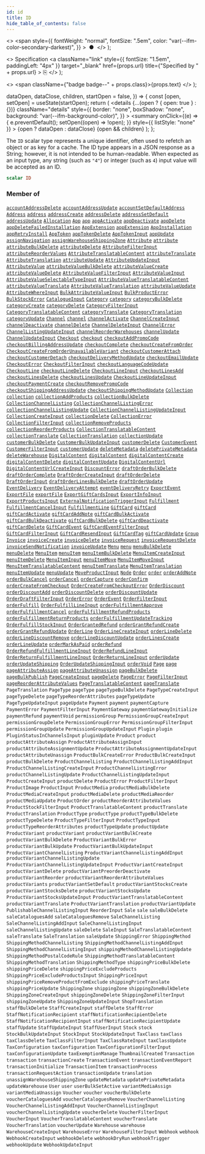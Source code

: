 ```yaml
---
id: id
title: ID
hide_table_of_contents: false
---
```


  <>
    <span
      style={{
        fontWeight: "normal",
        fontSize: ".5em",
        color: "var(--ifm-color-secondary-darkest)",
      }}
    >
      &nbsp;●&nbsp;
    </span>
  </>
);

  <>
    Specification
    <a
      className="link"
      style={{ fontSize: "1.5em", paddingLeft: "4px" }}
      target="\_blank"
      href={props.url}
      title={"Specified by " + props.url}
    >
      ⎘
    </a>
  </>
);

  <>
    <span className={"badge badge--" + props.class}>{props.text}</span>
  </>
);


  dataOpen,
  dataClose,
  children,
  startOpen = false,
}) => {
  const [open, setOpen] = useState(startOpen);
  return (
    <details
      {...(open ? { open: true } : {})}
      className="details"
      style={{
        border: "none",
        boxShadow: "none",
        background: "var(--ifm-background-color)",
      }}
    >
      <summary
        onClick={(e) => {
          e.preventDefault();
          setOpen((open) => !open);
        }}
        style={{ listStyle: "none" }}
      >
        {open ? dataOpen : dataClose}
      </summary>
      {open && children}
    </details>
  );
};

The `ID` scalar type represents a unique identifier, often used to refetch an object or as key for a cache. The ID type appears in a JSON response as a String; however, it is not intended to be human-readable. When expected as an input type, any string (such as `"4"`) or integer (such as `4`) input value will be accepted as an ID.

```graphql
scalar ID
```

### Member of

[`accountAddressDelete`](../../../api-reference/users/mutations/account-address-delete) <Badge class="secondary" text="mutation"/><Bullet />[`accountAddressUpdate`](../../../api-reference/users/mutations/account-address-update) <Badge class="secondary" text="mutation"/><Bullet />[`accountSetDefaultAddress`](../../../api-reference/users/mutations/account-set-default-address) <Badge class="secondary" text="mutation"/><Bullet />[`Address`](../../../api-reference/users/objects/address) <Badge class="secondary" text="object"/><Bullet />[`address`](../../../api-reference/users/queries/address) <Badge class="secondary" text="query"/><Bullet />[`addressCreate`](../../../api-reference/users/mutations/address-create) <Badge class="secondary" text="mutation"/><Bullet />[`addressDelete`](../../../api-reference/users/mutations/address-delete) <Badge class="secondary" text="mutation"/><Bullet />[`addressSetDefault`](../../../api-reference/users/mutations/address-set-default) <Badge class="secondary" text="mutation"/><Bullet />[`addressUpdate`](../../../api-reference/users/mutations/address-update) <Badge class="secondary" text="mutation"/><Bullet />[`Allocation`](../../../api-reference/products/objects/allocation) <Badge class="secondary" text="object"/><Bullet />[`App`](../../../api-reference/apps/objects/app) <Badge class="secondary" text="object"/><Bullet />[`app`](../../../api-reference/apps/queries/app) <Badge class="secondary" text="query"/><Bullet />[`appActivate`](../../../api-reference/apps/mutations/app-activate) <Badge class="secondary" text="mutation"/><Bullet />[`appDeactivate`](../../../api-reference/apps/mutations/app-deactivate) <Badge class="secondary" text="mutation"/><Bullet />[`appDelete`](../../../api-reference/apps/mutations/app-delete) <Badge class="secondary" text="mutation"/><Bullet />[`appDeleteFailedInstallation`](../../../api-reference/apps/mutations/app-delete-failed-installation) <Badge class="secondary" text="mutation"/><Bullet />[`AppExtension`](../../../api-reference/apps/objects/app-extension) <Badge class="secondary" text="object"/><Bullet />[`appExtension`](../../../api-reference/apps/queries/app-extension) <Badge class="secondary" text="query"/><Bullet />[`AppInstallation`](../../../api-reference/apps/objects/app-installation) <Badge class="secondary" text="object"/><Bullet />[`appRetryInstall`](../../../api-reference/apps/mutations/app-retry-install) <Badge class="secondary" text="mutation"/><Bullet />[`AppToken`](../../../api-reference/apps/objects/app-token) <Badge class="secondary" text="object"/><Bullet />[`appTokenDelete`](../../../api-reference/apps/mutations/app-token-delete) <Badge class="secondary" text="mutation"/><Bullet />[`AppTokenInput`](../../../api-reference/apps/inputs/app-token-input) <Badge class="secondary" text="input"/><Bullet />[`appUpdate`](../../../api-reference/apps/mutations/app-update) <Badge class="secondary" text="mutation"/><Bullet />[`assignNavigation`](../../../api-reference/menu/mutations/assign-navigation) <Badge class="secondary" text="mutation"/><Bullet />[`assignWarehouseShippingZone`](../../../api-reference/products/mutations/assign-warehouse-shipping-zone) <Badge class="secondary" text="mutation"/><Bullet />[`Attribute`](../../../api-reference/attributes/objects/attribute) <Badge class="secondary" text="object"/><Bullet />[`attribute`](../../../api-reference/attributes/queries/attribute) <Badge class="secondary" text="query"/><Bullet />[`attributeBulkDelete`](../../../api-reference/attributes/mutations/attribute-bulk-delete) <Badge class="secondary" text="mutation"/><Bullet />[`attributeDelete`](../../../api-reference/attributes/mutations/attribute-delete) <Badge class="secondary" text="mutation"/><Bullet />[`AttributeFilterInput`](../../../api-reference/attributes/inputs/attribute-filter-input) <Badge class="secondary" text="input"/><Bullet />[`attributeReorderValues`](../../../api-reference/attributes/mutations/attribute-reorder-values) <Badge class="secondary" text="mutation"/><Bullet />[`AttributeTranslatableContent`](../../../api-reference/attributes/objects/attribute-translatable-content) <Badge class="secondary" text="object"/><Bullet />[`attributeTranslate`](../../../api-reference/attributes/mutations/attribute-translate) <Badge class="secondary" text="mutation"/><Bullet />[`AttributeTranslation`](../../../api-reference/attributes/objects/attribute-translation) <Badge class="secondary" text="object"/><Bullet />[`attributeUpdate`](../../../api-reference/attributes/mutations/attribute-update) <Badge class="secondary" text="mutation"/><Bullet />[`AttributeUpdateInput`](../../../api-reference/attributes/inputs/attribute-update-input) <Badge class="secondary" text="input"/><Bullet />[`AttributeValue`](../../../api-reference/attributes/objects/attribute-value) <Badge class="secondary" text="object"/><Bullet />[`attributeValueBulkDelete`](../../../api-reference/attributes/mutations/attribute-value-bulk-delete) <Badge class="secondary" text="mutation"/><Bullet />[`attributeValueCreate`](../../../api-reference/attributes/mutations/attribute-value-create) <Badge class="secondary" text="mutation"/><Bullet />[`attributeValueDelete`](../../../api-reference/attributes/mutations/attribute-value-delete) <Badge class="secondary" text="mutation"/><Bullet />[`AttributeValueFilterInput`](../../../api-reference/attributes/inputs/attribute-value-filter-input) <Badge class="secondary" text="input"/><Bullet />[`AttributeValueInput`](../../../api-reference/attributes/inputs/attribute-value-input) <Badge class="secondary" text="input"/><Bullet />[`AttributeValueSelectableTypeInput`](../../../api-reference/attributes/inputs/attribute-value-selectable-type-input) <Badge class="secondary" text="input"/><Bullet />[`AttributeValueTranslatableContent`](../../../api-reference/attributes/objects/attribute-value-translatable-content) <Badge class="secondary" text="object"/><Bullet />[`attributeValueTranslate`](../../../api-reference/attributes/mutations/attribute-value-translate) <Badge class="secondary" text="mutation"/><Bullet />[`AttributeValueTranslation`](../../../api-reference/attributes/objects/attribute-value-translation) <Badge class="secondary" text="object"/><Bullet />[`attributeValueUpdate`](../../../api-reference/attributes/mutations/attribute-value-update) <Badge class="secondary" text="mutation"/><Bullet />[`AttributeWhereInput`](../../../api-reference/attributes/inputs/attribute-where-input) <Badge class="secondary" text="input"/><Bullet />[`BulkAttributeValueInput`](../../../api-reference/products/inputs/bulk-attribute-value-input) <Badge class="secondary" text="input"/><Bullet />[`BulkProductError`](../../../api-reference/products/objects/bulk-product-error) <Badge class="secondary" text="object"/><Bullet />[`BulkStockError`](../../../api-reference/products/objects/bulk-stock-error) <Badge class="secondary" text="object"/><Bullet />[`CatalogueInput`](../../../api-reference/discounts/inputs/catalogue-input) <Badge class="secondary" text="input"/><Bullet />[`Category`](../../../api-reference/products/objects/category) <Badge class="secondary" text="object"/><Bullet />[`category`](../../../api-reference/products/queries/category) <Badge class="secondary" text="query"/><Bullet />[`categoryBulkDelete`](../../../api-reference/products/mutations/category-bulk-delete) <Badge class="secondary" text="mutation"/><Bullet />[`categoryCreate`](../../../api-reference/products/mutations/category-create) <Badge class="secondary" text="mutation"/><Bullet />[`categoryDelete`](../../../api-reference/products/mutations/category-delete) <Badge class="secondary" text="mutation"/><Bullet />[`CategoryFilterInput`](../../../api-reference/products/inputs/category-filter-input) <Badge class="secondary" text="input"/><Bullet />[`CategoryTranslatableContent`](../../../api-reference/products/objects/category-translatable-content) <Badge class="secondary" text="object"/><Bullet />[`categoryTranslate`](../../../api-reference/products/mutations/category-translate) <Badge class="secondary" text="mutation"/><Bullet />[`CategoryTranslation`](../../../api-reference/products/objects/category-translation) <Badge class="secondary" text="object"/><Bullet />[`categoryUpdate`](../../../api-reference/products/mutations/category-update) <Badge class="secondary" text="mutation"/><Bullet />[`Channel`](../../../api-reference/channels/objects/channel) <Badge class="secondary" text="object"/><Bullet />[`channel`](../../../api-reference/channels/queries/channel) <Badge class="secondary" text="query"/><Bullet />[`channelActivate`](../../../api-reference/channels/mutations/channel-activate) <Badge class="secondary" text="mutation"/><Bullet />[`ChannelCreateInput`](../../../api-reference/channels/inputs/channel-create-input) <Badge class="secondary" text="input"/><Bullet />[`channelDeactivate`](../../../api-reference/channels/mutations/channel-deactivate) <Badge class="secondary" text="mutation"/><Bullet />[`channelDelete`](../../../api-reference/channels/mutations/channel-delete) <Badge class="secondary" text="mutation"/><Bullet />[`ChannelDeleteInput`](../../../api-reference/channels/inputs/channel-delete-input) <Badge class="secondary" text="input"/><Bullet />[`ChannelError`](../../../api-reference/channels/objects/channel-error) <Badge class="secondary" text="object"/><Bullet />[`ChannelListingUpdateInput`](../../../api-reference/products/inputs/channel-listing-update-input) <Badge class="secondary" text="input"/><Bullet />[`channelReorderWarehouses`](../../../api-reference/channels/mutations/channel-reorder-warehouses) <Badge class="secondary" text="mutation"/><Bullet />[`channelUpdate`](../../../api-reference/channels/mutations/channel-update) <Badge class="secondary" text="mutation"/><Bullet />[`ChannelUpdateInput`](../../../api-reference/channels/inputs/channel-update-input) <Badge class="secondary" text="input"/><Bullet />[`Checkout`](../../../api-reference/checkout/objects/checkout) <Badge class="secondary" text="object"/><Bullet />[`checkout`](../../../api-reference/checkout/queries/checkout) <Badge class="secondary" text="query"/><Bullet />[`checkoutAddPromoCode`](../../../api-reference/checkout/mutations/checkout-add-promo-code) <Badge class="secondary" text="mutation"/><Bullet />[`checkoutBillingAddressUpdate`](../../../api-reference/checkout/mutations/checkout-billing-address-update) <Badge class="secondary" text="mutation"/><Bullet />[`checkoutComplete`](../../../api-reference/checkout/mutations/checkout-complete) <Badge class="secondary" text="mutation"/><Bullet />[`checkoutCreateFromOrder`](../../../api-reference/checkout/mutations/checkout-create-from-order) <Badge class="secondary" text="mutation"/><Bullet />[`CheckoutCreateFromOrderUnavailableVariant`](../../../api-reference/checkout/objects/checkout-create-from-order-unavailable-variant) <Badge class="secondary" text="object"/><Bullet />[`checkoutCustomerAttach`](../../../api-reference/checkout/mutations/checkout-customer-attach) <Badge class="secondary" text="mutation"/><Bullet />[`checkoutCustomerDetach`](../../../api-reference/checkout/mutations/checkout-customer-detach) <Badge class="secondary" text="mutation"/><Bullet />[`checkoutDeliveryMethodUpdate`](../../../api-reference/checkout/mutations/checkout-delivery-method-update) <Badge class="secondary" text="mutation"/><Bullet />[`checkoutEmailUpdate`](../../../api-reference/checkout/mutations/checkout-email-update) <Badge class="secondary" text="mutation"/><Bullet />[`CheckoutError`](../../../api-reference/checkout/objects/checkout-error) <Badge class="secondary" text="object"/><Bullet />[`CheckoutFilterInput`](../../../api-reference/checkout/inputs/checkout-filter-input) <Badge class="secondary" text="input"/><Bullet />[`checkoutLanguageCodeUpdate`](../../../api-reference/checkout/mutations/checkout-language-code-update) <Badge class="secondary" text="mutation"/><Bullet />[`CheckoutLine`](../../../api-reference/checkout/objects/checkout-line) <Badge class="secondary" text="object"/><Bullet />[`checkoutLineDelete`](../../../api-reference/checkout/mutations/checkout-line-delete) <Badge class="secondary" text="mutation"/><Bullet />[`CheckoutLineInput`](../../../api-reference/checkout/inputs/checkout-line-input) <Badge class="secondary" text="input"/><Bullet />[`checkoutLinesAdd`](../../../api-reference/checkout/mutations/checkout-lines-add) <Badge class="secondary" text="mutation"/><Bullet />[`checkoutLinesDelete`](../../../api-reference/checkout/mutations/checkout-lines-delete) <Badge class="secondary" text="mutation"/><Bullet />[`checkoutLinesUpdate`](../../../api-reference/checkout/mutations/checkout-lines-update) <Badge class="secondary" text="mutation"/><Bullet />[`CheckoutLineUpdateInput`](../../../api-reference/checkout/inputs/checkout-line-update-input) <Badge class="secondary" text="input"/><Bullet />[`checkoutPaymentCreate`](../../../api-reference/checkout/mutations/checkout-payment-create) <Badge class="secondary" text="mutation"/><Bullet />[`checkoutRemovePromoCode`](../../../api-reference/checkout/mutations/checkout-remove-promo-code) <Badge class="secondary" text="mutation"/><Bullet />[`checkoutShippingAddressUpdate`](../../../api-reference/checkout/mutations/checkout-shipping-address-update) <Badge class="secondary" text="mutation"/><Bullet />[`checkoutShippingMethodUpdate`](../../../api-reference/checkout/mutations/checkout-shipping-method-update) <Badge class="secondary" text="mutation"/><Bullet />[`Collection`](../../../api-reference/products/objects/collection) <Badge class="secondary" text="object"/><Bullet />[`collection`](../../../api-reference/products/queries/collection) <Badge class="secondary" text="query"/><Bullet />[`collectionAddProducts`](../../../api-reference/products/mutations/collection-add-products) <Badge class="secondary" text="mutation"/><Bullet />[`collectionBulkDelete`](../../../api-reference/products/mutations/collection-bulk-delete) <Badge class="secondary" text="mutation"/><Bullet />[`CollectionChannelListing`](../../../api-reference/products/objects/collection-channel-listing) <Badge class="secondary" text="object"/><Bullet />[`CollectionChannelListingError`](../../../api-reference/products/objects/collection-channel-listing-error) <Badge class="secondary" text="object"/><Bullet />[`collectionChannelListingUpdate`](../../../api-reference/products/mutations/collection-channel-listing-update) <Badge class="secondary" text="mutation"/><Bullet />[`CollectionChannelListingUpdateInput`](../../../api-reference/products/inputs/collection-channel-listing-update-input) <Badge class="secondary" text="input"/><Bullet />[`CollectionCreateInput`](../../../api-reference/products/inputs/collection-create-input) <Badge class="secondary" text="input"/><Bullet />[`collectionDelete`](../../../api-reference/products/mutations/collection-delete) <Badge class="secondary" text="mutation"/><Bullet />[`CollectionError`](../../../api-reference/products/objects/collection-error) <Badge class="secondary" text="object"/><Bullet />[`CollectionFilterInput`](../../../api-reference/products/inputs/collection-filter-input) <Badge class="secondary" text="input"/><Bullet />[`collectionRemoveProducts`](../../../api-reference/products/mutations/collection-remove-products) <Badge class="secondary" text="mutation"/><Bullet />[`collectionReorderProducts`](../../../api-reference/products/mutations/collection-reorder-products) <Badge class="secondary" text="mutation"/><Bullet />[`CollectionTranslatableContent`](../../../api-reference/products/objects/collection-translatable-content) <Badge class="secondary" text="object"/><Bullet />[`collectionTranslate`](../../../api-reference/products/mutations/collection-translate) <Badge class="secondary" text="mutation"/><Bullet />[`CollectionTranslation`](../../../api-reference/products/objects/collection-translation) <Badge class="secondary" text="object"/><Bullet />[`collectionUpdate`](../../../api-reference/products/mutations/collection-update) <Badge class="secondary" text="mutation"/><Bullet />[`customerBulkDelete`](../../../api-reference/users/mutations/customer-bulk-delete) <Badge class="secondary" text="mutation"/><Bullet />[`CustomerBulkUpdateInput`](../../../api-reference/users/inputs/customer-bulk-update-input) <Badge class="secondary" text="input"/><Bullet />[`customerDelete`](../../../api-reference/users/mutations/customer-delete) <Badge class="secondary" text="mutation"/><Bullet />[`CustomerEvent`](../../../api-reference/users/objects/customer-event) <Badge class="secondary" text="object"/><Bullet />[`CustomerFilterInput`](../../../api-reference/users/inputs/customer-filter-input) <Badge class="secondary" text="input"/><Bullet />[`customerUpdate`](../../../api-reference/users/mutations/customer-update) <Badge class="secondary" text="mutation"/><Bullet />[`deleteMetadata`](../../../api-reference/miscellaneous/mutations/delete-metadata) <Badge class="secondary" text="mutation"/><Bullet />[`deletePrivateMetadata`](../../../api-reference/miscellaneous/mutations/delete-private-metadata) <Badge class="secondary" text="mutation"/><Bullet />[`deleteWarehouse`](../../../api-reference/products/mutations/delete-warehouse) <Badge class="secondary" text="mutation"/><Bullet />[`DigitalContent`](../../../api-reference/products/objects/digital-content) <Badge class="secondary" text="object"/><Bullet />[`digitalContent`](../../../api-reference/products/queries/digital-content) <Badge class="secondary" text="query"/><Bullet />[`digitalContentCreate`](../../../api-reference/products/mutations/digital-content-create) <Badge class="secondary" text="mutation"/><Bullet />[`digitalContentDelete`](../../../api-reference/products/mutations/digital-content-delete) <Badge class="secondary" text="mutation"/><Bullet />[`digitalContentUpdate`](../../../api-reference/products/mutations/digital-content-update) <Badge class="secondary" text="mutation"/><Bullet />[`DigitalContentUrl`](../../../api-reference/products/objects/digital-content-url) <Badge class="secondary" text="object"/><Bullet />[`DigitalContentUrlCreateInput`](../../../api-reference/products/inputs/digital-content-url-create-input) <Badge class="secondary" text="input"/><Bullet />[`DiscountError`](../../../api-reference/discounts/objects/discount-error) <Badge class="secondary" text="object"/><Bullet />[`draftOrderBulkDelete`](../../../api-reference/orders/mutations/draft-order-bulk-delete) <Badge class="secondary" text="mutation"/><Bullet />[`draftOrderComplete`](../../../api-reference/orders/mutations/draft-order-complete) <Badge class="secondary" text="mutation"/><Bullet />[`DraftOrderCreateInput`](../../../api-reference/orders/inputs/draft-order-create-input) <Badge class="secondary" text="input"/><Bullet />[`draftOrderDelete`](../../../api-reference/orders/mutations/draft-order-delete) <Badge class="secondary" text="mutation"/><Bullet />[`DraftOrderInput`](../../../api-reference/orders/inputs/draft-order-input) <Badge class="secondary" text="input"/><Bullet />[`draftOrderLinesBulkDelete`](../../../api-reference/orders/mutations/draft-order-lines-bulk-delete) <Badge class="secondary" text="mutation"/><Bullet />[`draftOrderUpdate`](../../../api-reference/orders/mutations/draft-order-update) <Badge class="secondary" text="mutation"/><Bullet />[`EventDelivery`](../../../api-reference/miscellaneous/objects/event-delivery) <Badge class="secondary" text="object"/><Bullet />[`EventDeliveryAttempt`](../../../api-reference/webhooks/objects/event-delivery-attempt) <Badge class="secondary" text="object"/><Bullet />[`eventDeliveryRetry`](../../../api-reference/webhooks/mutations/event-delivery-retry) <Badge class="secondary" text="mutation"/><Bullet />[`ExportEvent`](../../../api-reference/miscellaneous/objects/export-event) <Badge class="secondary" text="object"/><Bullet />[`ExportFile`](../../../api-reference/miscellaneous/objects/export-file) <Badge class="secondary" text="object"/><Bullet />[`exportFile`](../../../api-reference/miscellaneous/queries/export-file) <Badge class="secondary" text="query"/><Bullet />[`ExportGiftCardsInput`](../../../api-reference/gift-cards/inputs/export-gift-cards-input) <Badge class="secondary" text="input"/><Bullet />[`ExportInfoInput`](../../../api-reference/products/inputs/export-info-input) <Badge class="secondary" text="input"/><Bullet />[`ExportProductsInput`](../../../api-reference/products/inputs/export-products-input) <Badge class="secondary" text="input"/><Bullet />[`ExternalNotificationTriggerInput`](../../../api-reference/miscellaneous/inputs/external-notification-trigger-input) <Badge class="secondary" text="input"/><Bullet />[`Fulfillment`](../../../api-reference/orders/objects/fulfillment) <Badge class="secondary" text="object"/><Bullet />[`FulfillmentCancelInput`](../../../api-reference/orders/inputs/fulfillment-cancel-input) <Badge class="secondary" text="input"/><Bullet />[`FulfillmentLine`](../../../api-reference/orders/objects/fulfillment-line) <Badge class="secondary" text="object"/><Bullet />[`GiftCard`](../../../api-reference/gift-cards/objects/gift-card) <Badge class="secondary" text="object"/><Bullet />[`giftCard`](../../../api-reference/gift-cards/queries/gift-card) <Badge class="secondary" text="query"/><Bullet />[`giftCardActivate`](../../../api-reference/gift-cards/mutations/gift-card-activate) <Badge class="secondary" text="mutation"/><Bullet />[`giftCardAddNote`](../../../api-reference/gift-cards/mutations/gift-card-add-note) <Badge class="secondary" text="mutation"/><Bullet />[`giftCardBulkActivate`](../../../api-reference/gift-cards/mutations/gift-card-bulk-activate) <Badge class="secondary" text="mutation"/><Bullet />[`giftCardBulkDeactivate`](../../../api-reference/gift-cards/mutations/gift-card-bulk-deactivate) <Badge class="secondary" text="mutation"/><Bullet />[`giftCardBulkDelete`](../../../api-reference/gift-cards/mutations/gift-card-bulk-delete) <Badge class="secondary" text="mutation"/><Bullet />[`giftCardDeactivate`](../../../api-reference/gift-cards/mutations/gift-card-deactivate) <Badge class="secondary" text="mutation"/><Bullet />[`giftCardDelete`](../../../api-reference/gift-cards/mutations/gift-card-delete) <Badge class="secondary" text="mutation"/><Bullet />[`GiftCardEvent`](../../../api-reference/gift-cards/objects/gift-card-event) <Badge class="secondary" text="object"/><Bullet />[`GiftCardEventFilterInput`](../../../api-reference/gift-cards/inputs/gift-card-event-filter-input) <Badge class="secondary" text="input"/><Bullet />[`GiftCardFilterInput`](../../../api-reference/gift-cards/inputs/gift-card-filter-input) <Badge class="secondary" text="input"/><Bullet />[`GiftCardResendInput`](../../../api-reference/gift-cards/inputs/gift-card-resend-input) <Badge class="secondary" text="input"/><Bullet />[`GiftCardTag`](../../../api-reference/gift-cards/objects/gift-card-tag) <Badge class="secondary" text="object"/><Bullet />[`giftCardUpdate`](../../../api-reference/gift-cards/mutations/gift-card-update) <Badge class="secondary" text="mutation"/><Bullet />[`Group`](../../../api-reference/users/objects/group) <Badge class="secondary" text="object"/><Bullet />[`Invoice`](../../../api-reference/orders/objects/invoice) <Badge class="secondary" text="object"/><Bullet />[`invoiceCreate`](../../../api-reference/orders/mutations/invoice-create) <Badge class="secondary" text="mutation"/><Bullet />[`invoiceDelete`](../../../api-reference/orders/mutations/invoice-delete) <Badge class="secondary" text="mutation"/><Bullet />[`invoiceRequest`](../../../api-reference/orders/mutations/invoice-request) <Badge class="secondary" text="mutation"/><Bullet />[`invoiceRequestDelete`](../../../api-reference/orders/mutations/invoice-request-delete) <Badge class="secondary" text="mutation"/><Bullet />[`invoiceSendNotification`](../../../api-reference/orders/mutations/invoice-send-notification) <Badge class="secondary" text="mutation"/><Bullet />[`invoiceUpdate`](../../../api-reference/orders/mutations/invoice-update) <Badge class="secondary" text="mutation"/><Bullet />[`Menu`](../../../api-reference/menu/objects/menu) <Badge class="secondary" text="object"/><Bullet />[`menu`](../../../api-reference/menu/queries/menu) <Badge class="secondary" text="query"/><Bullet />[`menuBulkDelete`](../../../api-reference/menu/mutations/menu-bulk-delete) <Badge class="secondary" text="mutation"/><Bullet />[`menuDelete`](../../../api-reference/menu/mutations/menu-delete) <Badge class="secondary" text="mutation"/><Bullet />[`MenuItem`](../../../api-reference/menu/objects/menu-item) <Badge class="secondary" text="object"/><Bullet />[`menuItem`](../../../api-reference/menu/queries/menu-item) <Badge class="secondary" text="query"/><Bullet />[`menuItemBulkDelete`](../../../api-reference/menu/mutations/menu-item-bulk-delete) <Badge class="secondary" text="mutation"/><Bullet />[`MenuItemCreateInput`](../../../api-reference/miscellaneous/inputs/menu-item-create-input) <Badge class="secondary" text="input"/><Bullet />[`menuItemDelete`](../../../api-reference/menu/mutations/menu-item-delete) <Badge class="secondary" text="mutation"/><Bullet />[`MenuItemInput`](../../../api-reference/miscellaneous/inputs/menu-item-input) <Badge class="secondary" text="input"/><Bullet />[`menuItemMove`](../../../api-reference/menu/mutations/menu-item-move) <Badge class="secondary" text="mutation"/><Bullet />[`MenuItemMoveInput`](../../../api-reference/miscellaneous/inputs/menu-item-move-input) <Badge class="secondary" text="input"/><Bullet />[`MenuItemTranslatableContent`](../../../api-reference/menu/objects/menu-item-translatable-content) <Badge class="secondary" text="object"/><Bullet />[`menuItemTranslate`](../../../api-reference/menu/mutations/menu-item-translate) <Badge class="secondary" text="mutation"/><Bullet />[`MenuItemTranslation`](../../../api-reference/menu/objects/menu-item-translation) <Badge class="secondary" text="object"/><Bullet />[`menuItemUpdate`](../../../api-reference/menu/mutations/menu-item-update) <Badge class="secondary" text="mutation"/><Bullet />[`menuUpdate`](../../../api-reference/menu/mutations/menu-update) <Badge class="secondary" text="mutation"/><Bullet />[`MoveProductInput`](../../../api-reference/products/inputs/move-product-input) <Badge class="secondary" text="input"/><Bullet />[`Node`](../../../api-reference/miscellaneous/interfaces/node) <Badge class="secondary" text="interface"/><Bullet />[`Order`](../../../api-reference/orders/objects/order) <Badge class="secondary" text="object"/><Bullet />[`order`](../../../api-reference/orders/queries/order) <Badge class="secondary" text="query"/><Bullet />[`orderAddNote`](../../../api-reference/orders/mutations/order-add-note) <Badge class="secondary" text="mutation"/><Bullet />[`orderBulkCancel`](../../../api-reference/orders/mutations/order-bulk-cancel) <Badge class="secondary" text="mutation"/><Bullet />[`orderCancel`](../../../api-reference/orders/mutations/order-cancel) <Badge class="secondary" text="mutation"/><Bullet />[`orderCapture`](../../../api-reference/orders/mutations/order-capture) <Badge class="secondary" text="mutation"/><Bullet />[`orderConfirm`](../../../api-reference/orders/mutations/order-confirm) <Badge class="secondary" text="mutation"/><Bullet />[`orderCreateFromCheckout`](../../../api-reference/checkout/mutations/order-create-from-checkout) <Badge class="secondary" text="mutation"/><Bullet />[`OrderCreateFromCheckoutError`](../../../api-reference/checkout/objects/order-create-from-checkout-error) <Badge class="secondary" text="object"/><Bullet />[`OrderDiscount`](../../../api-reference/discounts/objects/order-discount) <Badge class="secondary" text="object"/><Bullet />[`orderDiscountAdd`](../../../api-reference/orders/mutations/order-discount-add) <Badge class="secondary" text="mutation"/><Bullet />[`orderDiscountDelete`](../../../api-reference/orders/mutations/order-discount-delete) <Badge class="secondary" text="mutation"/><Bullet />[`orderDiscountUpdate`](../../../api-reference/orders/mutations/order-discount-update) <Badge class="secondary" text="mutation"/><Bullet />[`OrderDraftFilterInput`](../../../api-reference/orders/inputs/order-draft-filter-input) <Badge class="secondary" text="input"/><Bullet />[`OrderError`](../../../api-reference/orders/objects/order-error) <Badge class="secondary" text="object"/><Bullet />[`OrderEvent`](../../../api-reference/orders/objects/order-event) <Badge class="secondary" text="object"/><Bullet />[`OrderFilterInput`](../../../api-reference/orders/inputs/order-filter-input) <Badge class="secondary" text="input"/><Bullet />[`orderFulfill`](../../../api-reference/orders/mutations/order-fulfill) <Badge class="secondary" text="mutation"/><Bullet />[`OrderFulfillLineInput`](../../../api-reference/orders/inputs/order-fulfill-line-input) <Badge class="secondary" text="input"/><Bullet />[`orderFulfillmentApprove`](../../../api-reference/orders/mutations/order-fulfillment-approve) <Badge class="secondary" text="mutation"/><Bullet />[`orderFulfillmentCancel`](../../../api-reference/orders/mutations/order-fulfillment-cancel) <Badge class="secondary" text="mutation"/><Bullet />[`orderFulfillmentRefundProducts`](../../../api-reference/orders/mutations/order-fulfillment-refund-products) <Badge class="secondary" text="mutation"/><Bullet />[`orderFulfillmentReturnProducts`](../../../api-reference/orders/mutations/order-fulfillment-return-products) <Badge class="secondary" text="mutation"/><Bullet />[`orderFulfillmentUpdateTracking`](../../../api-reference/orders/mutations/order-fulfillment-update-tracking) <Badge class="secondary" text="mutation"/><Bullet />[`OrderFulfillStockInput`](../../../api-reference/orders/inputs/order-fulfill-stock-input) <Badge class="secondary" text="input"/><Bullet />[`OrderGrantedRefund`](../../../api-reference/orders/objects/order-granted-refund) <Badge class="secondary" text="object"/><Bullet />[`orderGrantRefundCreate`](../../../api-reference/orders/mutations/order-grant-refund-create) <Badge class="secondary" text="mutation"/><Bullet />[`orderGrantRefundUpdate`](../../../api-reference/orders/mutations/order-grant-refund-update) <Badge class="secondary" text="mutation"/><Bullet />[`OrderLine`](../../../api-reference/orders/objects/order-line) <Badge class="secondary" text="object"/><Bullet />[`OrderLineCreateInput`](../../../api-reference/orders/inputs/order-line-create-input) <Badge class="secondary" text="input"/><Bullet />[`orderLineDelete`](../../../api-reference/orders/mutations/order-line-delete) <Badge class="secondary" text="mutation"/><Bullet />[`orderLineDiscountRemove`](../../../api-reference/orders/mutations/order-line-discount-remove) <Badge class="secondary" text="mutation"/><Bullet />[`orderLineDiscountUpdate`](../../../api-reference/orders/mutations/order-line-discount-update) <Badge class="secondary" text="mutation"/><Bullet />[`orderLinesCreate`](../../../api-reference/orders/mutations/order-lines-create) <Badge class="secondary" text="mutation"/><Bullet />[`orderLineUpdate`](../../../api-reference/orders/mutations/order-line-update) <Badge class="secondary" text="mutation"/><Bullet />[`orderMarkAsPaid`](../../../api-reference/orders/mutations/order-mark-as-paid) <Badge class="secondary" text="mutation"/><Bullet />[`orderRefund`](../../../api-reference/orders/mutations/order-refund) <Badge class="secondary" text="mutation"/><Bullet />[`OrderRefundFulfillmentLineInput`](../../../api-reference/orders/inputs/order-refund-fulfillment-line-input) <Badge class="secondary" text="input"/><Bullet />[`OrderRefundLineInput`](../../../api-reference/orders/inputs/order-refund-line-input) <Badge class="secondary" text="input"/><Bullet />[`OrderReturnFulfillmentLineInput`](../../../api-reference/orders/inputs/order-return-fulfillment-line-input) <Badge class="secondary" text="input"/><Bullet />[`OrderReturnLineInput`](../../../api-reference/orders/inputs/order-return-line-input) <Badge class="secondary" text="input"/><Bullet />[`orderUpdate`](../../../api-reference/orders/mutations/order-update) <Badge class="secondary" text="mutation"/><Bullet />[`orderUpdateShipping`](../../../api-reference/orders/mutations/order-update-shipping) <Badge class="secondary" text="mutation"/><Bullet />[`OrderUpdateShippingInput`](../../../api-reference/orders/inputs/order-update-shipping-input) <Badge class="secondary" text="input"/><Bullet />[`orderVoid`](../../../api-reference/orders/mutations/order-void) <Badge class="secondary" text="mutation"/><Bullet />[`Page`](../../../api-reference/pages/objects/page) <Badge class="secondary" text="object"/><Bullet />[`page`](../../../api-reference/pages/queries/page) <Badge class="secondary" text="query"/><Bullet />[`pageAttributeAssign`](../../../api-reference/pages/mutations/page-attribute-assign) <Badge class="secondary" text="mutation"/><Bullet />[`pageAttributeUnassign`](../../../api-reference/pages/mutations/page-attribute-unassign) <Badge class="secondary" text="mutation"/><Bullet />[`pageBulkDelete`](../../../api-reference/pages/mutations/page-bulk-delete) <Badge class="secondary" text="mutation"/><Bullet />[`pageBulkPublish`](../../../api-reference/pages/mutations/page-bulk-publish) <Badge class="secondary" text="mutation"/><Bullet />[`PageCreateInput`](../../../api-reference/pages/inputs/page-create-input) <Badge class="secondary" text="input"/><Bullet />[`pageDelete`](../../../api-reference/pages/mutations/page-delete) <Badge class="secondary" text="mutation"/><Bullet />[`PageError`](../../../api-reference/pages/objects/page-error) <Badge class="secondary" text="object"/><Bullet />[`PageFilterInput`](../../../api-reference/pages/inputs/page-filter-input) <Badge class="secondary" text="input"/><Bullet />[`pageReorderAttributeValues`](../../../api-reference/pages/mutations/page-reorder-attribute-values) <Badge class="secondary" text="mutation"/><Bullet />[`PageTranslatableContent`](../../../api-reference/pages/objects/page-translatable-content) <Badge class="secondary" text="object"/><Bullet />[`pageTranslate`](../../../api-reference/pages/mutations/page-translate) <Badge class="secondary" text="mutation"/><Bullet />[`PageTranslation`](../../../api-reference/pages/objects/page-translation) <Badge class="secondary" text="object"/><Bullet />[`PageType`](../../../api-reference/pages/objects/page-type) <Badge class="secondary" text="object"/><Bullet />[`pageType`](../../../api-reference/pages/queries/page-type) <Badge class="secondary" text="query"/><Bullet />[`pageTypeBulkDelete`](../../../api-reference/pages/mutations/page-type-bulk-delete) <Badge class="secondary" text="mutation"/><Bullet />[`PageTypeCreateInput`](../../../api-reference/pages/inputs/page-type-create-input) <Badge class="secondary" text="input"/><Bullet />[`pageTypeDelete`](../../../api-reference/pages/mutations/page-type-delete) <Badge class="secondary" text="mutation"/><Bullet />[`pageTypeReorderAttributes`](../../../api-reference/pages/mutations/page-type-reorder-attributes) <Badge class="secondary" text="mutation"/><Bullet />[`pageTypeUpdate`](../../../api-reference/pages/mutations/page-type-update) <Badge class="secondary" text="mutation"/><Bullet />[`PageTypeUpdateInput`](../../../api-reference/pages/inputs/page-type-update-input) <Badge class="secondary" text="input"/><Bullet />[`pageUpdate`](../../../api-reference/pages/mutations/page-update) <Badge class="secondary" text="mutation"/><Bullet />[`Payment`](../../../api-reference/payments/objects/payment) <Badge class="secondary" text="object"/><Bullet />[`payment`](../../../api-reference/payments/queries/payment) <Badge class="secondary" text="query"/><Bullet />[`paymentCapture`](../../../api-reference/payments/mutations/payment-capture) <Badge class="secondary" text="mutation"/><Bullet />[`PaymentError`](../../../api-reference/payments/objects/payment-error) <Badge class="secondary" text="object"/><Bullet />[`PaymentFilterInput`](../../../api-reference/payments/inputs/payment-filter-input) <Badge class="secondary" text="input"/><Bullet />[`PaymentGateway`](../../../api-reference/payments/objects/payment-gateway) <Badge class="secondary" text="object"/><Bullet />[`paymentGatewayInitialize`](../../../api-reference/payments/mutations/payment-gateway-initialize) <Badge class="secondary" text="mutation"/><Bullet />[`paymentRefund`](../../../api-reference/payments/mutations/payment-refund) <Badge class="secondary" text="mutation"/><Bullet />[`paymentVoid`](../../../api-reference/payments/mutations/payment-void) <Badge class="secondary" text="mutation"/><Bullet />[`permissionGroup`](../../../api-reference/users/queries/permission-group) <Badge class="secondary" text="query"/><Bullet />[`PermissionGroupCreateInput`](../../../api-reference/users/inputs/permission-group-create-input) <Badge class="secondary" text="input"/><Bullet />[`permissionGroupDelete`](../../../api-reference/users/mutations/permission-group-delete) <Badge class="secondary" text="mutation"/><Bullet />[`PermissionGroupError`](../../../api-reference/users/objects/permission-group-error) <Badge class="secondary" text="object"/><Bullet />[`PermissionGroupFilterInput`](../../../api-reference/users/inputs/permission-group-filter-input) <Badge class="secondary" text="input"/><Bullet />[`permissionGroupUpdate`](../../../api-reference/users/mutations/permission-group-update) <Badge class="secondary" text="mutation"/><Bullet />[`PermissionGroupUpdateInput`](../../../api-reference/users/inputs/permission-group-update-input) <Badge class="secondary" text="input"/><Bullet />[`Plugin`](../../../api-reference/miscellaneous/objects/plugin) <Badge class="secondary" text="object"/><Bullet />[`plugin`](../../../api-reference/miscellaneous/queries/plugin) <Badge class="secondary" text="query"/><Bullet />[`PluginStatusInChannelsInput`](../../../api-reference/miscellaneous/inputs/plugin-status-in-channels-input) <Badge class="secondary" text="input"/><Bullet />[`pluginUpdate`](../../../api-reference/miscellaneous/mutations/plugin-update) <Badge class="secondary" text="mutation"/><Bullet />[`Product`](../../../api-reference/products/objects/product) <Badge class="secondary" text="object"/><Bullet />[`product`](../../../api-reference/products/queries/product) <Badge class="secondary" text="query"/><Bullet />[`productAttributeAssign`](../../../api-reference/products/mutations/product-attribute-assign) <Badge class="secondary" text="mutation"/><Bullet />[`ProductAttributeAssignInput`](../../../api-reference/products/inputs/product-attribute-assign-input) <Badge class="secondary" text="input"/><Bullet />[`productAttributeAssignmentUpdate`](../../../api-reference/products/mutations/product-attribute-assignment-update) <Badge class="secondary" text="mutation"/><Bullet />[`ProductAttributeAssignmentUpdateInput`](../../../api-reference/products/inputs/product-attribute-assignment-update-input) <Badge class="secondary" text="input"/><Bullet />[`productAttributeUnassign`](../../../api-reference/products/mutations/product-attribute-unassign) <Badge class="secondary" text="mutation"/><Bullet />[`ProductBulkCreateError`](../../../api-reference/products/objects/product-bulk-create-error) <Badge class="secondary" text="object"/><Bullet />[`ProductBulkCreateInput`](../../../api-reference/products/inputs/product-bulk-create-input) <Badge class="secondary" text="input"/><Bullet />[`productBulkDelete`](../../../api-reference/products/mutations/product-bulk-delete) <Badge class="secondary" text="mutation"/><Bullet />[`ProductChannelListing`](../../../api-reference/products/objects/product-channel-listing) <Badge class="secondary" text="object"/><Bullet />[`ProductChannelListingAddInput`](../../../api-reference/products/inputs/product-channel-listing-add-input) <Badge class="secondary" text="input"/><Bullet />[`ProductChannelListingCreateInput`](../../../api-reference/products/inputs/product-channel-listing-create-input) <Badge class="secondary" text="input"/><Bullet />[`ProductChannelListingError`](../../../api-reference/products/objects/product-channel-listing-error) <Badge class="secondary" text="object"/><Bullet />[`productChannelListingUpdate`](../../../api-reference/products/mutations/product-channel-listing-update) <Badge class="secondary" text="mutation"/><Bullet />[`ProductChannelListingUpdateInput`](../../../api-reference/products/inputs/product-channel-listing-update-input) <Badge class="secondary" text="input"/><Bullet />[`ProductCreateInput`](../../../api-reference/products/inputs/product-create-input) <Badge class="secondary" text="input"/><Bullet />[`productDelete`](../../../api-reference/products/mutations/product-delete) <Badge class="secondary" text="mutation"/><Bullet />[`ProductError`](../../../api-reference/products/objects/product-error) <Badge class="secondary" text="object"/><Bullet />[`ProductFilterInput`](../../../api-reference/products/inputs/product-filter-input) <Badge class="secondary" text="input"/><Bullet />[`ProductImage`](../../../api-reference/products/objects/product-image) <Badge class="secondary" text="object"/><Bullet />[`ProductInput`](../../../api-reference/products/inputs/product-input) <Badge class="secondary" text="input"/><Bullet />[`ProductMedia`](../../../api-reference/products/objects/product-media) <Badge class="secondary" text="object"/><Bullet />[`productMediaBulkDelete`](../../../api-reference/products/mutations/product-media-bulk-delete) <Badge class="secondary" text="mutation"/><Bullet />[`ProductMediaCreateInput`](../../../api-reference/products/inputs/product-media-create-input) <Badge class="secondary" text="input"/><Bullet />[`productMediaDelete`](../../../api-reference/products/mutations/product-media-delete) <Badge class="secondary" text="mutation"/><Bullet />[`productMediaReorder`](../../../api-reference/products/mutations/product-media-reorder) <Badge class="secondary" text="mutation"/><Bullet />[`productMediaUpdate`](../../../api-reference/products/mutations/product-media-update) <Badge class="secondary" text="mutation"/><Bullet />[`ProductOrder`](../../../api-reference/products/inputs/product-order) <Badge class="secondary" text="input"/><Bullet />[`productReorderAttributeValues`](../../../api-reference/products/mutations/product-reorder-attribute-values) <Badge class="secondary" text="mutation"/><Bullet />[`ProductStockFilterInput`](../../../api-reference/products/inputs/product-stock-filter-input) <Badge class="secondary" text="input"/><Bullet />[`ProductTranslatableContent`](../../../api-reference/products/objects/product-translatable-content) <Badge class="secondary" text="object"/><Bullet />[`productTranslate`](../../../api-reference/products/mutations/product-translate) <Badge class="secondary" text="mutation"/><Bullet />[`ProductTranslation`](../../../api-reference/products/objects/product-translation) <Badge class="secondary" text="object"/><Bullet />[`ProductType`](../../../api-reference/products/objects/product-type) <Badge class="secondary" text="object"/><Bullet />[`productType`](../../../api-reference/products/queries/product-type) <Badge class="secondary" text="query"/><Bullet />[`productTypeBulkDelete`](../../../api-reference/products/mutations/product-type-bulk-delete) <Badge class="secondary" text="mutation"/><Bullet />[`productTypeDelete`](../../../api-reference/products/mutations/product-type-delete) <Badge class="secondary" text="mutation"/><Bullet />[`ProductTypeFilterInput`](../../../api-reference/products/inputs/product-type-filter-input) <Badge class="secondary" text="input"/><Bullet />[`ProductTypeInput`](../../../api-reference/products/inputs/product-type-input) <Badge class="secondary" text="input"/><Bullet />[`productTypeReorderAttributes`](../../../api-reference/products/mutations/product-type-reorder-attributes) <Badge class="secondary" text="mutation"/><Bullet />[`productTypeUpdate`](../../../api-reference/products/mutations/product-type-update) <Badge class="secondary" text="mutation"/><Bullet />[`productUpdate`](../../../api-reference/products/mutations/product-update) <Badge class="secondary" text="mutation"/><Bullet />[`ProductVariant`](../../../api-reference/products/objects/product-variant) <Badge class="secondary" text="object"/><Bullet />[`productVariant`](../../../api-reference/products/queries/product-variant) <Badge class="secondary" text="query"/><Bullet />[`productVariantBulkCreate`](../../../api-reference/products/mutations/product-variant-bulk-create) <Badge class="secondary" text="mutation"/><Bullet />[`productVariantBulkDelete`](../../../api-reference/products/mutations/product-variant-bulk-delete) <Badge class="secondary" text="mutation"/><Bullet />[`ProductVariantBulkError`](../../../api-reference/products/objects/product-variant-bulk-error) <Badge class="secondary" text="object"/><Bullet />[`productVariantBulkUpdate`](../../../api-reference/products/mutations/product-variant-bulk-update) <Badge class="secondary" text="mutation"/><Bullet />[`ProductVariantBulkUpdateInput`](../../../api-reference/products/inputs/product-variant-bulk-update-input) <Badge class="secondary" text="input"/><Bullet />[`ProductVariantChannelListing`](../../../api-reference/products/objects/product-variant-channel-listing) <Badge class="secondary" text="object"/><Bullet />[`ProductVariantChannelListingAddInput`](../../../api-reference/products/inputs/product-variant-channel-listing-add-input) <Badge class="secondary" text="input"/><Bullet />[`productVariantChannelListingUpdate`](../../../api-reference/products/mutations/product-variant-channel-listing-update) <Badge class="secondary" text="mutation"/><Bullet />[`ProductVariantChannelListingUpdateInput`](../../../api-reference/products/inputs/product-variant-channel-listing-update-input) <Badge class="secondary" text="input"/><Bullet />[`ProductVariantCreateInput`](../../../api-reference/products/inputs/product-variant-create-input) <Badge class="secondary" text="input"/><Bullet />[`productVariantDelete`](../../../api-reference/products/mutations/product-variant-delete) <Badge class="secondary" text="mutation"/><Bullet />[`productVariantPreorderDeactivate`](../../../api-reference/products/mutations/product-variant-preorder-deactivate) <Badge class="secondary" text="mutation"/><Bullet />[`productVariantReorder`](../../../api-reference/products/mutations/product-variant-reorder) <Badge class="secondary" text="mutation"/><Bullet />[`productVariantReorderAttributeValues`](../../../api-reference/products/mutations/product-variant-reorder-attribute-values) <Badge class="secondary" text="mutation"/><Bullet />[`productVariants`](../../../api-reference/products/queries/product-variants) <Badge class="secondary" text="query"/><Bullet />[`productVariantSetDefault`](../../../api-reference/products/mutations/product-variant-set-default) <Badge class="secondary" text="mutation"/><Bullet />[`productVariantStocksCreate`](../../../api-reference/products/mutations/product-variant-stocks-create) <Badge class="secondary" text="mutation"/><Bullet />[`productVariantStocksDelete`](../../../api-reference/products/mutations/product-variant-stocks-delete) <Badge class="secondary" text="mutation"/><Bullet />[`productVariantStocksUpdate`](../../../api-reference/products/mutations/product-variant-stocks-update) <Badge class="secondary" text="mutation"/><Bullet />[`ProductVariantStocksUpdateInput`](../../../api-reference/products/inputs/product-variant-stocks-update-input) <Badge class="secondary" text="input"/><Bullet />[`ProductVariantTranslatableContent`](../../../api-reference/products/objects/product-variant-translatable-content) <Badge class="secondary" text="object"/><Bullet />[`productVariantTranslate`](../../../api-reference/products/mutations/product-variant-translate) <Badge class="secondary" text="mutation"/><Bullet />[`ProductVariantTranslation`](../../../api-reference/products/objects/product-variant-translation) <Badge class="secondary" text="object"/><Bullet />[`productVariantUpdate`](../../../api-reference/products/mutations/product-variant-update) <Badge class="secondary" text="mutation"/><Bullet />[`PublishableChannelListingInput`](../../../api-reference/products/inputs/publishable-channel-listing-input) <Badge class="secondary" text="input"/><Bullet />[`ReorderInput`](../../../api-reference/miscellaneous/inputs/reorder-input) <Badge class="secondary" text="input"/><Bullet />[`Sale`](../../../api-reference/discounts/objects/sale) <Badge class="secondary" text="object"/><Bullet />[`sale`](../../../api-reference/discounts/queries/sale) <Badge class="secondary" text="query"/><Bullet />[`saleBulkDelete`](../../../api-reference/discounts/mutations/sale-bulk-delete) <Badge class="secondary" text="mutation"/><Bullet />[`saleCataloguesAdd`](../../../api-reference/discounts/mutations/sale-catalogues-add) <Badge class="secondary" text="mutation"/><Bullet />[`saleCataloguesRemove`](../../../api-reference/discounts/mutations/sale-catalogues-remove) <Badge class="secondary" text="mutation"/><Bullet />[`SaleChannelListing`](../../../api-reference/discounts/objects/sale-channel-listing) <Badge class="secondary" text="object"/><Bullet />[`SaleChannelListingAddInput`](../../../api-reference/discounts/inputs/sale-channel-listing-add-input) <Badge class="secondary" text="input"/><Bullet />[`SaleChannelListingInput`](../../../api-reference/discounts/inputs/sale-channel-listing-input) <Badge class="secondary" text="input"/><Bullet />[`saleChannelListingUpdate`](../../../api-reference/discounts/mutations/sale-channel-listing-update) <Badge class="secondary" text="mutation"/><Bullet />[`saleDelete`](../../../api-reference/discounts/mutations/sale-delete) <Badge class="secondary" text="mutation"/><Bullet />[`SaleInput`](../../../api-reference/discounts/inputs/sale-input) <Badge class="secondary" text="input"/><Bullet />[`SaleTranslatableContent`](../../../api-reference/discounts/objects/sale-translatable-content) <Badge class="secondary" text="object"/><Bullet />[`saleTranslate`](../../../api-reference/discounts/mutations/sale-translate) <Badge class="secondary" text="mutation"/><Bullet />[`SaleTranslation`](../../../api-reference/discounts/objects/sale-translation) <Badge class="secondary" text="object"/><Bullet />[`saleUpdate`](../../../api-reference/discounts/mutations/sale-update) <Badge class="secondary" text="mutation"/><Bullet />[`ShippingError`](../../../api-reference/shipping/objects/shipping-error) <Badge class="secondary" text="object"/><Bullet />[`ShippingMethod`](../../../api-reference/shipping/objects/shipping-method) <Badge class="secondary" text="object"/><Bullet />[`ShippingMethodChannelListing`](../../../api-reference/shipping/objects/shipping-method-channel-listing) <Badge class="secondary" text="object"/><Bullet />[`ShippingMethodChannelListingAddInput`](../../../api-reference/shipping/inputs/shipping-method-channel-listing-add-input) <Badge class="secondary" text="input"/><Bullet />[`ShippingMethodChannelListingInput`](../../../api-reference/shipping/inputs/shipping-method-channel-listing-input) <Badge class="secondary" text="input"/><Bullet />[`shippingMethodChannelListingUpdate`](../../../api-reference/shipping/mutations/shipping-method-channel-listing-update) <Badge class="secondary" text="mutation"/><Bullet />[`ShippingMethodPostalCodeRule`](../../../api-reference/shipping/objects/shipping-method-postal-code-rule) <Badge class="secondary" text="object"/><Bullet />[`ShippingMethodTranslatableContent`](../../../api-reference/shipping/objects/shipping-method-translatable-content) <Badge class="secondary" text="object"/><Bullet />[`ShippingMethodTranslation`](../../../api-reference/shipping/objects/shipping-method-translation) <Badge class="secondary" text="object"/><Bullet />[`ShippingMethodType`](../../../api-reference/shipping/objects/shipping-method-type) <Badge class="secondary" text="object"/><Bullet />[`shippingPriceBulkDelete`](../../../api-reference/shipping/mutations/shipping-price-bulk-delete) <Badge class="secondary" text="mutation"/><Bullet />[`shippingPriceDelete`](../../../api-reference/shipping/mutations/shipping-price-delete) <Badge class="secondary" text="mutation"/><Bullet />[`shippingPriceExcludeProducts`](../../../api-reference/shipping/mutations/shipping-price-exclude-products) <Badge class="secondary" text="mutation"/><Bullet />[`ShippingPriceExcludeProductsInput`](../../../api-reference/shipping/inputs/shipping-price-exclude-products-input) <Badge class="secondary" text="input"/><Bullet />[`ShippingPriceInput`](../../../api-reference/shipping/inputs/shipping-price-input) <Badge class="secondary" text="input"/><Bullet />[`shippingPriceRemoveProductFromExclude`](../../../api-reference/shipping/mutations/shipping-price-remove-product-from-exclude) <Badge class="secondary" text="mutation"/><Bullet />[`shippingPriceTranslate`](../../../api-reference/shipping/mutations/shipping-price-translate) <Badge class="secondary" text="mutation"/><Bullet />[`shippingPriceUpdate`](../../../api-reference/shipping/mutations/shipping-price-update) <Badge class="secondary" text="mutation"/><Bullet />[`ShippingZone`](../../../api-reference/shipping/objects/shipping-zone) <Badge class="secondary" text="object"/><Bullet />[`shippingZone`](../../../api-reference/shipping/queries/shipping-zone) <Badge class="secondary" text="query"/><Bullet />[`shippingZoneBulkDelete`](../../../api-reference/shipping/mutations/shipping-zone-bulk-delete) <Badge class="secondary" text="mutation"/><Bullet />[`ShippingZoneCreateInput`](../../../api-reference/shipping/inputs/shipping-zone-create-input) <Badge class="secondary" text="input"/><Bullet />[`shippingZoneDelete`](../../../api-reference/shipping/mutations/shipping-zone-delete) <Badge class="secondary" text="mutation"/><Bullet />[`ShippingZoneFilterInput`](../../../api-reference/shipping/inputs/shipping-zone-filter-input) <Badge class="secondary" text="input"/><Bullet />[`shippingZoneUpdate`](../../../api-reference/shipping/mutations/shipping-zone-update) <Badge class="secondary" text="mutation"/><Bullet />[`ShippingZoneUpdateInput`](../../../api-reference/shipping/inputs/shipping-zone-update-input) <Badge class="secondary" text="input"/><Bullet />[`ShopTranslation`](../../../api-reference/shop/objects/shop-translation) <Badge class="secondary" text="object"/><Bullet />[`staffBulkDelete`](../../../api-reference/users/mutations/staff-bulk-delete) <Badge class="secondary" text="mutation"/><Bullet />[`StaffCreateInput`](../../../api-reference/users/inputs/staff-create-input) <Badge class="secondary" text="input"/><Bullet />[`staffDelete`](../../../api-reference/users/mutations/staff-delete) <Badge class="secondary" text="mutation"/><Bullet />[`StaffError`](../../../api-reference/users/objects/staff-error) <Badge class="secondary" text="object"/><Bullet />[`StaffNotificationRecipient`](../../../api-reference/miscellaneous/objects/staff-notification-recipient) <Badge class="secondary" text="object"/><Bullet />[`staffNotificationRecipientDelete`](../../../api-reference/users/mutations/staff-notification-recipient-delete) <Badge class="secondary" text="mutation"/><Bullet />[`StaffNotificationRecipientInput`](../../../api-reference/miscellaneous/inputs/staff-notification-recipient-input) <Badge class="secondary" text="input"/><Bullet />[`staffNotificationRecipientUpdate`](../../../api-reference/users/mutations/staff-notification-recipient-update) <Badge class="secondary" text="mutation"/><Bullet />[`staffUpdate`](../../../api-reference/users/mutations/staff-update) <Badge class="secondary" text="mutation"/><Bullet />[`StaffUpdateInput`](../../../api-reference/users/inputs/staff-update-input) <Badge class="secondary" text="input"/><Bullet />[`StaffUserInput`](../../../api-reference/users/inputs/staff-user-input) <Badge class="secondary" text="input"/><Bullet />[`Stock`](../../../api-reference/products/objects/stock) <Badge class="secondary" text="object"/><Bullet />[`stock`](../../../api-reference/products/queries/stock) <Badge class="secondary" text="query"/><Bullet />[`StockBulkUpdateInput`](../../../api-reference/products/inputs/stock-bulk-update-input) <Badge class="secondary" text="input"/><Bullet />[`StockInput`](../../../api-reference/products/inputs/stock-input) <Badge class="secondary" text="input"/><Bullet />[`StockUpdateInput`](../../../api-reference/products/inputs/stock-update-input) <Badge class="secondary" text="input"/><Bullet />[`TaxClass`](../../../api-reference/taxes/objects/tax-class) <Badge class="secondary" text="object"/><Bullet />[`taxClass`](../../../api-reference/taxes/queries/tax-class) <Badge class="secondary" text="query"/><Bullet />[`taxClassDelete`](../../../api-reference/taxes/mutations/tax-class-delete) <Badge class="secondary" text="mutation"/><Bullet />[`TaxClassFilterInput`](../../../api-reference/taxes/inputs/tax-class-filter-input) <Badge class="secondary" text="input"/><Bullet />[`TaxClassRateInput`](../../../api-reference/taxes/inputs/tax-class-rate-input) <Badge class="secondary" text="input"/><Bullet />[`taxClassUpdate`](../../../api-reference/taxes/mutations/tax-class-update) <Badge class="secondary" text="mutation"/><Bullet />[`TaxConfiguration`](../../../api-reference/taxes/objects/tax-configuration) <Badge class="secondary" text="object"/><Bullet />[`taxConfiguration`](../../../api-reference/taxes/queries/tax-configuration) <Badge class="secondary" text="query"/><Bullet />[`TaxConfigurationFilterInput`](../../../api-reference/taxes/inputs/tax-configuration-filter-input) <Badge class="secondary" text="input"/><Bullet />[`taxConfigurationUpdate`](../../../api-reference/taxes/mutations/tax-configuration-update) <Badge class="secondary" text="mutation"/><Bullet />[`taxExemptionManage`](../../../api-reference/taxes/mutations/tax-exemption-manage) <Badge class="secondary" text="mutation"/><Bullet />[`ThumbnailCreated`](../../../api-reference/miscellaneous/objects/thumbnail-created) <Badge class="secondary" text="object"/><Bullet />[`Transaction`](../../../api-reference/payments/objects/transaction) <Badge class="secondary" text="object"/><Bullet />[`transaction`](../../../api-reference/payments/queries/transaction) <Badge class="secondary" text="query"/><Bullet />[`transactionCreate`](../../../api-reference/payments/mutations/transaction-create) <Badge class="secondary" text="mutation"/><Bullet />[`TransactionEvent`](../../../api-reference/payments/objects/transaction-event) <Badge class="secondary" text="object"/><Bullet />[`transactionEventReport`](../../../api-reference/payments/mutations/transaction-event-report) <Badge class="secondary" text="mutation"/><Bullet />[`transactionInitialize`](../../../api-reference/payments/mutations/transaction-initialize) <Badge class="secondary" text="mutation"/><Bullet />[`TransactionItem`](../../../api-reference/payments/objects/transaction-item) <Badge class="secondary" text="object"/><Bullet />[`transactionProcess`](../../../api-reference/payments/mutations/transaction-process) <Badge class="secondary" text="mutation"/><Bullet />[`transactionRequestAction`](../../../api-reference/payments/mutations/transaction-request-action) <Badge class="secondary" text="mutation"/><Bullet />[`transactionUpdate`](../../../api-reference/payments/mutations/transaction-update) <Badge class="secondary" text="mutation"/><Bullet />[`translation`](../../../api-reference/miscellaneous/queries/translation) <Badge class="secondary" text="query"/><Bullet />[`unassignWarehouseShippingZone`](../../../api-reference/products/mutations/unassign-warehouse-shipping-zone) <Badge class="secondary" text="mutation"/><Bullet />[`updateMetadata`](../../../api-reference/miscellaneous/mutations/update-metadata) <Badge class="secondary" text="mutation"/><Bullet />[`updatePrivateMetadata`](../../../api-reference/miscellaneous/mutations/update-private-metadata) <Badge class="secondary" text="mutation"/><Bullet />[`updateWarehouse`](../../../api-reference/products/mutations/update-warehouse) <Badge class="secondary" text="mutation"/><Bullet />[`User`](../../../api-reference/users/objects/user) <Badge class="secondary" text="object"/><Bullet />[`user`](../../../api-reference/users/queries/user) <Badge class="secondary" text="query"/><Bullet />[`userBulkSetActive`](../../../api-reference/users/mutations/user-bulk-set-active) <Badge class="secondary" text="mutation"/><Bullet />[`variantMediaAssign`](../../../api-reference/products/mutations/variant-media-assign) <Badge class="secondary" text="mutation"/><Bullet />[`variantMediaUnassign`](../../../api-reference/products/mutations/variant-media-unassign) <Badge class="secondary" text="mutation"/><Bullet />[`Voucher`](../../../api-reference/discounts/objects/voucher) <Badge class="secondary" text="object"/><Bullet />[`voucher`](../../../api-reference/discounts/queries/voucher) <Badge class="secondary" text="query"/><Bullet />[`voucherBulkDelete`](../../../api-reference/discounts/mutations/voucher-bulk-delete) <Badge class="secondary" text="mutation"/><Bullet />[`voucherCataloguesAdd`](../../../api-reference/discounts/mutations/voucher-catalogues-add) <Badge class="secondary" text="mutation"/><Bullet />[`voucherCataloguesRemove`](../../../api-reference/discounts/mutations/voucher-catalogues-remove) <Badge class="secondary" text="mutation"/><Bullet />[`VoucherChannelListing`](../../../api-reference/discounts/objects/voucher-channel-listing) <Badge class="secondary" text="object"/><Bullet />[`VoucherChannelListingAddInput`](../../../api-reference/discounts/inputs/voucher-channel-listing-add-input) <Badge class="secondary" text="input"/><Bullet />[`VoucherChannelListingInput`](../../../api-reference/discounts/inputs/voucher-channel-listing-input) <Badge class="secondary" text="input"/><Bullet />[`voucherChannelListingUpdate`](../../../api-reference/discounts/mutations/voucher-channel-listing-update) <Badge class="secondary" text="mutation"/><Bullet />[`voucherDelete`](../../../api-reference/discounts/mutations/voucher-delete) <Badge class="secondary" text="mutation"/><Bullet />[`VoucherFilterInput`](../../../api-reference/discounts/inputs/voucher-filter-input) <Badge class="secondary" text="input"/><Bullet />[`VoucherInput`](../../../api-reference/discounts/inputs/voucher-input) <Badge class="secondary" text="input"/><Bullet />[`VoucherTranslatableContent`](../../../api-reference/discounts/objects/voucher-translatable-content) <Badge class="secondary" text="object"/><Bullet />[`voucherTranslate`](../../../api-reference/discounts/mutations/voucher-translate) <Badge class="secondary" text="mutation"/><Bullet />[`VoucherTranslation`](../../../api-reference/discounts/objects/voucher-translation) <Badge class="secondary" text="object"/><Bullet />[`voucherUpdate`](../../../api-reference/discounts/mutations/voucher-update) <Badge class="secondary" text="mutation"/><Bullet />[`Warehouse`](../../../api-reference/products/objects/warehouse) <Badge class="secondary" text="object"/><Bullet />[`warehouse`](../../../api-reference/products/queries/warehouse) <Badge class="secondary" text="query"/><Bullet />[`WarehouseCreateInput`](../../../api-reference/products/inputs/warehouse-create-input) <Badge class="secondary" text="input"/><Bullet />[`WarehouseError`](../../../api-reference/products/objects/warehouse-error) <Badge class="secondary" text="object"/><Bullet />[`WarehouseFilterInput`](../../../api-reference/products/inputs/warehouse-filter-input) <Badge class="secondary" text="input"/><Bullet />[`Webhook`](../../../api-reference/webhooks/objects/webhook) <Badge class="secondary" text="object"/><Bullet />[`webhook`](../../../api-reference/webhooks/queries/webhook) <Badge class="secondary" text="query"/><Bullet />[`WebhookCreateInput`](../../../api-reference/webhooks/inputs/webhook-create-input) <Badge class="secondary" text="input"/><Bullet />[`webhookDelete`](../../../api-reference/webhooks/mutations/webhook-delete) <Badge class="secondary" text="mutation"/><Bullet />[`webhookDryRun`](../../../api-reference/webhooks/mutations/webhook-dry-run) <Badge class="secondary" text="mutation"/><Bullet />[`webhookTrigger`](../../../api-reference/webhooks/mutations/webhook-trigger) <Badge class="secondary" text="mutation"/><Bullet />[`webhookUpdate`](../../../api-reference/webhooks/mutations/webhook-update) <Badge class="secondary" text="mutation"/><Bullet />[`WebhookUpdateInput`](../../../api-reference/webhooks/inputs/webhook-update-input) <Badge class="secondary" text="input"/>
